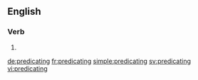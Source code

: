 ==English==

===Verb===
{{head|en|present participle}}

# {{present participle of|predicate|lang=en}}

[[de:predicating]]
[[fr:predicating]]
[[simple:predicating]]
[[sv:predicating]]
[[vi:predicating]]
